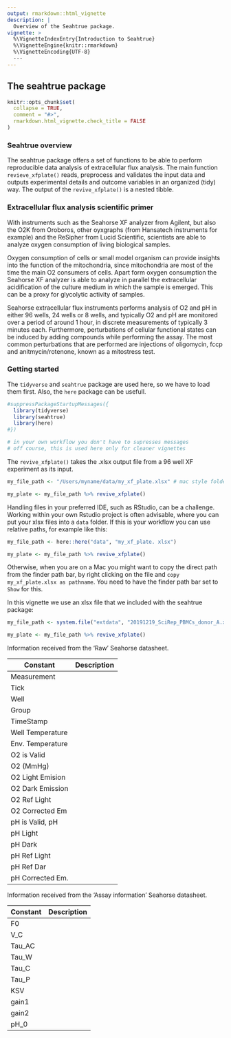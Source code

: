 ```yaml
---
output: rmarkdown::html_vignette
description: |
  Overview of the Seahtrue package.
vignette: >
  %\VignetteIndexEntry{Introduction to Seahtrue}
  %\VignetteEngine{knitr::rmarkdown}
  %\VignetteEncoding{UTF-8}
  ---
---
```

## The seahtrue package

```r
knitr::opts_chunk$set(
  collapse = TRUE,
  comment = "#>",
  rmarkdown.html_vignette.check_title = FALSE
)
```

### Seahtrue overview

The seahtrue package offers a set of functions to be able to perform reproducible data analysis of extracellular flux analysis. The main function `revieve_xfplate()` reads, preprocess and validates the input data and outputs experimental details and outcome variables in an organized (tidy) way. The output of the `revive_xfplate()` is a nested tibble.

### Extracellular flux analysis scientific primer

With instruments such as the Seahorse XF analyzer from Agilent, but also the O2K from Oroboros, other oyxgraphs (from Hansatech instruments for example) and the ReSipher from Lucid Scientific, scientists are able to analyze oxygen consumption of living biological samples. 

Oxygen consumption of cells or small model organism can provide insights into the function of the mitochondria, since mitochondria are most of the time the main O2 consumers of cells. Apart form oxygen consumption the Seahorse XF analyzer is able to analyze in parallel the extracellular acidification of the culture medium in which the sample is emerged. This can be a proxy for glycolytic activity of samples. 

Seahorse extracellular flux instruments performs analysis of O2 and pH in either 96 wells, 24 wells or 8 wells, and typically O2 and pH are monitored over a period of around 1 hour, in discrete measurements of typically 3 minutes each. Furthermore, perturbations of cellular functional states can be induced by adding compounds while performing the assay. The most common perturbations that are performed are injections of oligomycin, fccp and anitmycin/rotenone, known as a mitostress test. 

### Getting started

The `tidyverse` and `seahtrue` package are used here, so we have to load them first. Also, the `here` package can be usefull.

```r
#suppressPackageStartupMessages({
  library(tidyverse)
  library(seahtrue)
  library(here)
#})

# in your own workflow you don't have to supresses messages 
# off course, this is used here only for cleaner vignettes


```

The `revive_xfplate()` takes the .xlsx output file from a 96 well XF experiment as its input.

```r
my_file_path <- "/Users/myname/data/my_xf_plate.xlsx" # mac style folder path

my_plate <- my_file_path %>% revive_xfplate()

```

Handling files in your preferred IDE, such as RStudio, can be a challenge. Working within your own Rstudio project is often advisable, where you can put your xlsx files into a `data` folder. If this is your workflow you can use relative paths, for example like this:

```r
my_file_path <- here::here("data", "my_xf_plate. xlsx")

my_plate <- my_file_path %>% revive_xfplate()

```

Otherwise, when you are on a Mac you might want to copy the direct path from the finder path bar, by right clicking on the file and `copy my_xf_plate.xlsx as pathname`. You need to have the finder path bar set to `Show` for this. 

In this vignette we use an xlsx file that we included with the seahtrue package:

```r
my_file_path <- system.file("extdata", "20191219_SciRep_PBMCs_donor_A.xlsx", package = "seahtrue")

my_plate <- my_file_path %>% revive_xfplate()

```


Information received from the 'Raw' Seahorse datasheet.

|     Constant     |  Description |
|------------------|--------------|
| Measurement      |              |
| Tick             |              |
| Well             |              |
| Group            |              |
| TimeStamp        |              |
| Well Temperature |              |
| Env. Temperature |              |
| O2 is Valid      |              |
| O2 (MmHg)        |              |
| O2 Light Emision |              |
| O2 Dark Emission |              |
| O2 Ref Light     |              |
| O2 Corrected Em  |              |
| pH is Valid, pH  |              |
| pH Light         |              |
| pH Dark          |              |
| pH Ref Light     |              |
| pH Ref Dar       |              |
| pH Corrected Em. |              |

Information received from the 'Assay information' Seahorse datasheet.

| Constant | Description |
|----------|-------------|
| F0       |             |
| V_C      |             |
| Tau_AC   |             |
| Tau_W    |             |
| Tau_C    |             |
| Tau_P    |             |
| KSV      |             |
| gain1    |             |
| gain2    |             |
| pH_0     |             |

